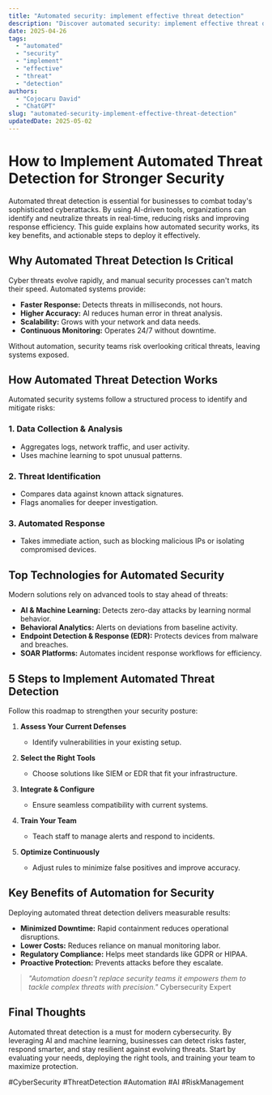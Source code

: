 ```yaml
---
title: "Automated security: implement effective threat detection"
description: "Discover automated security: implement effective threat detection with this in-depth guide, providing actionable insights and practical tips to boost your knowledge and results."
date: 2025-04-26
tags:
  - "automated"
  - "security"
  - "implement"
  - "effective"
  - "threat"
  - "detection"
authors:
  - "Cojocaru David"
  - "ChatGPT"
slug: "automated-security-implement-effective-threat-detection"
updatedDate: 2025-05-02
---
```


# How to Implement Automated Threat Detection for Stronger Security  

Automated threat detection is essential for businesses to combat today's sophisticated cyberattacks. By using AI-driven tools, organizations can identify and neutralize threats in real-time, reducing risks and improving response efficiency. This guide explains how automated security works, its key benefits, and actionable steps to deploy it effectively.  

## Why Automated Threat Detection Is Critical  

Cyber threats evolve rapidly, and manual security processes can't match their speed. Automated systems provide:  

- **Faster Response:** Detects threats in milliseconds, not hours.  
- **Higher Accuracy:** AI reduces human error in threat analysis.  
- **Scalability:** Grows with your network and data needs.  
- **Continuous Monitoring:** Operates 24/7 without downtime.  

Without automation, security teams risk overlooking critical threats, leaving systems exposed.  

## How Automated Threat Detection Works  

Automated security systems follow a structured process to identify and mitigate risks:  

### 1. **Data Collection & Analysis**  
   - Aggregates logs, network traffic, and user activity.  
   - Uses machine learning to spot unusual patterns.  

### 2. **Threat Identification**  
   - Compares data against known attack signatures.  
   - Flags anomalies for deeper investigation.  

### 3. **Automated Response**  
   - Takes immediate action, such as blocking malicious IPs or isolating compromised devices.  

## Top Technologies for Automated Security  

Modern solutions rely on advanced tools to stay ahead of threats:  

- **AI & Machine Learning:** Detects zero-day attacks by learning normal behavior.  
- **Behavioral Analytics:** Alerts on deviations from baseline activity.  
- **Endpoint Detection & Response (EDR):** Protects devices from malware and breaches.  
- **SOAR Platforms:** Automates incident response workflows for efficiency.  

## 5 Steps to Implement Automated Threat Detection  

Follow this roadmap to strengthen your security posture:  

1. **Assess Your Current Defenses**  
   - Identify vulnerabilities in your existing setup.  

2. **Select the Right Tools**  
   - Choose solutions like SIEM or EDR that fit your infrastructure.  

3. **Integrate & Configure**  
   - Ensure seamless compatibility with current systems.  

4. **Train Your Team**  
   - Teach staff to manage alerts and respond to incidents.  

5. **Optimize Continuously**  
   - Adjust rules to minimize false positives and improve accuracy.  

## Key Benefits of Automation for Security  

Deploying automated threat detection delivers measurable results:  

- **Minimized Downtime:** Rapid containment reduces operational disruptions.  
- **Lower Costs:** Reduces reliance on manual monitoring labor.  
- **Regulatory Compliance:** Helps meet standards like GDPR or HIPAA.  
- **Proactive Protection:** Prevents attacks before they escalate.  

> *"Automation doesn't replace security teams it empowers them to tackle complex threats with precision."*   Cybersecurity Expert  

## Final Thoughts  

Automated threat detection is a must for modern cybersecurity. By leveraging AI and machine learning, businesses can detect risks faster, respond smarter, and stay resilient against evolving threats. Start by evaluating your needs, deploying the right tools, and training your team to maximize protection.  

#CyberSecurity #ThreatDetection #Automation #AI #RiskManagement